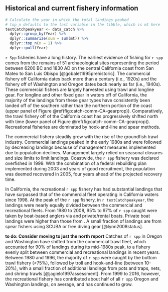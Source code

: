 ## Historical and current fishery information

```r
# Calculate the year in which the total landings peaked
# top_n defaults to the last variable in the tibble, which is mt here
textCatchpeakyear <- data_catch %>%
  dplyr::group_by(Year) %>%
  dplyr::summarize(sum = sum(mt)) %>%
  dplyr::top_n(n = 1) %>%
  dplyr::pull(Year)
```

`r Spp` fisheries have a long history.
The earliest evidence of fishing for `r spp`
comes from the remains of 51 archaeological sites
representing the period between 6200 BC and 1830 AD on the
central California coast from San Mateo to San Luis Obispo [@gobalet1995prehistoric].
The commercial fishery off
California dates back more than a century (i.e., 1920s) and
the fishery off of Washington and Oregon dates back nearly as far (i.e., 1940s).
These commercial fishers are largely harvested using trawl and longline gear.
For longline and other fixed gear in waters off of California, the majority
of the landings from these gear types have consistently been landed
off of the southern rather than the northern portion of the coast
(upper panel of Figure \@ref(fig:catch-comm-CA-gearprop)).
Comparatively, the trawl fishery off of the California coast has progressively
shifted north with time (lower panel of Figure \@ref(fig:catch-comm-CA-gearprop)).
Recreational fisheries are dominated by hook-and-line and spear methods.

The commercial fishery steadily grew with the rise of the groundfish trawl industry.
Commercial landings peaked in the early 1980s and were followed by decreasing landings
because of management measures implemented due to population declines.
Management largely relied on seasonal closures and size limits to limit landings.
Coastwide, the `r spp` fishery was declared overfished in 1999.
With the combination of
a federal rebuilding plan implemented during 2003 and
years of good recruitment,
the population was deemed recovered in 2005,
four years ahead of the projected recovery time.

In California, the recreational `r spp` fishery has had substantial landings
that have surpassed that of the commercial fleet operating in California waters
since 1998.
At the peak of the `r spp` fishery, in `r textCatchpeakyear`,
the landings were nearly equally divided between the commercial and recreational fleets.
From 1980 to 2008, 95\% to 97\% of `r spp` caught were taken by boat-based anglers via
\glspl{cpfv} and private/rental boats.
Private boat landings were higher than those from \glspl{cpfv}.
A small fraction of landings are from spear fishers using SCUBA or free diving gear [@lynn2008status].

**to do: Consider moving to just the north report**
Catches of `r spp` in Oregon and Washington have shifted from the commercial trawl fleet,
which accounted for 90\% of landings during its mid-1980s peak,
to a fishery evenly split between commercial and recreational landings in recent years.
Between 1980 and 1996, the majority of `r spp` were caught by the bottom trawl fishery (>75\%),
followed by troll and hook-and-line (between 10-20\%),
with a small fraction of additional landings from
pots and traps, nets, and shrimp trawls [@jagielo1997assessment].
From 1999 to 2016, however, the recreational fishery has contributed about half
of all `r spp` Oregon and Washington landings, on average, and has continued to grow.

<!-- **todo - generate numbers dynamically** -->
